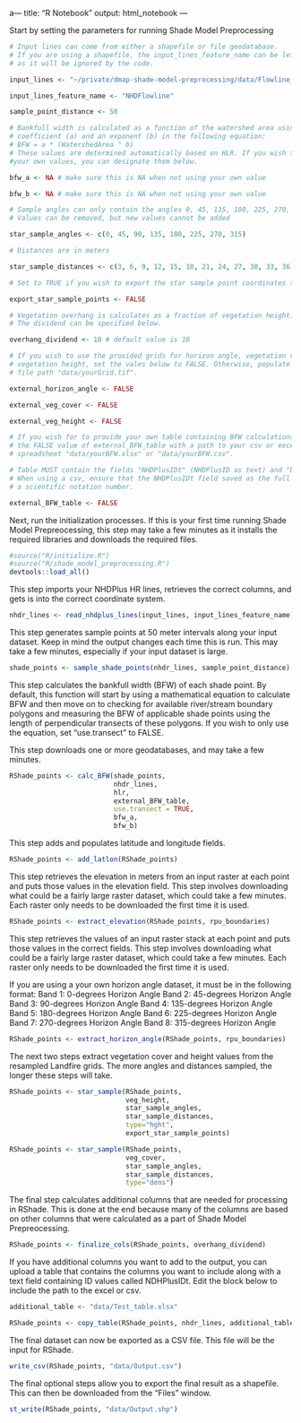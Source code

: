 a---
title: "R Notebook"
output: html_notebook
---

Start by setting the parameters for running Shade Model Preprocessing

```r
# Input lines can come from either a shapefile or file geodatabase.
# If you are using a shapefile, the input_lines_feature_name can be left as is, 
# as it will be ignored by the code. 

input_lines <- "~/private/dmap-shade-model-preprocessing/data/Flowline_01020001.shp"

input_lines_feature_name <- "NHDFlowline"

sample_point_distance <- 50

# Bankfull width is calculated as a function of the watershed area using a
# coefficient (a) and an exponent (b) in the following equation:
# BFW = a * (WatershedArea ^ b)
# These values are determined automatically based on HLR. If you wish to use 
#your own values, you can designate them below. 

bfw_a <- NA # make sure this is NA when not using your own value

bfw_b <- NA # make sure this is NA when not using your own value

# Sample angles can only contain the angles 0, 45, 135, 180, 225, 270, 315. 
# Values can be removed, but new values cannot be added

star_sample_angles <- c(0, 45, 90, 135, 180, 225, 270, 315)

# Distances are in meters

star_sample_distances <- c(3, 6, 9, 12, 15, 18, 21, 24, 27, 30, 33, 36, 39)

# Set to TRUE if you wish to export the star sample point coordinates to a csv.

export_star_sample_points <- FALSE 

# Vegetation overhang is calculates as a fraction of vegetation height.
# The dividend can be specified below. 

overhang_dividend <- 10 # default value is 10

# If you wish to use the provided grids for horizon angle, vegetation cover, and 
# vegetation height, set the vales below to FALSE. Otherwise, populate with the
# file path "data/yourGrid.tif".

external_horizon_angle <- FALSE

external_veg_cover <- FALSE

external_veg_height <- FALSE

# If you wish for to provide your own table containing BFW calculations, replace 
# the FALSE value of external_BFW_table with a path to your csv or excel
# spreadsheet "data/yourBFW.xlsx" or "data/yourBFW.csv". 

# Table MUST contain the fields "NHDPlusIDt" (NHDPlusID as text) and "bfwidth".
# When using a csv, ensure that the NHDPlusIDt field saved as the full ID and not
# a scientific notation number. 

external_BFW_table <- FALSE
```

Next, run the initialization processes. If this is your first time running Shade Model Prepreocessing,
this step may take a few minutes as it installs the required libraries and
downloads the required files.

```r
#source("R/initialize.R")
#source("R/shade_model_preprocessing.R")
devtools::load_all()
```

This step imports your NHDPlus HR lines, retrieves the correct columns, and 
gets is into the correct coordinate system.

```r
nhdr_lines <- read_nhdplus_lines(input_lines, input_lines_feature_name)
```

This step generates sample points at 50 meter intervals along your input dataset.
Keep in mind the output changes each time this is run. This may take a few minutes,
especially if your input dataset is large.

```r
shade_points <- sample_shade_points(nhdr_lines, sample_point_distance)
```

This step calculates the bankfull width (BFW) of each shade point. By default, this function will start by using a mathematical equation to calculate BFW and then move on to checking for available river/stream boundary polygons and measuring the BFW of applicable shade points using the length of perpendicular
transects of these polygons. If you wish to only use the equation, set
"use.transect" to FALSE.

This step downloads one or more geodatabases, and may take a few minutes.

```r
RShade_points <- calc_BFW(shade_points, 
                          nhdr_lines, 
                          hlr, 
                          external_BFW_table, 
                          use.transect = TRUE,
                          bfw_a,
                          bfw_b)
```

This step adds and populates latitude and longitude fields.

```r
RShade_points <- add_latlon(RShade_points)
```

This step retrieves the elevation in meters from an input raster at each point and puts
those values in the elevation field. This step involves downloading what could
be a fairly large raster dataset, which could take a few minutes. Each raster only
needs to be downloaded the first time it is used.

```r
RShade_points <- extract_elevation(RShade_points, rpu_boundaries)
```


This step retrieves the values of an input raster stack at each point and puts
those values in the correct fields. This step involves downloading what could
be a fairly large raster dataset, which could take a few minutes. Each raster only
needs to be downloaded the first time it is used. 

If you are using a your own horizon angle dataset, it must be in the following format:
Band 1: 0-degrees Horizon Angle
Band 2: 45-degrees Horizon Angle
Band 3: 90-degrees Horizon Angle
Band 4: 135-degrees Horizon Angle
Band 5: 180-degrees Horizon Angle
Band 6: 225-degrees Horizon Angle
Band 7: 270-degrees Horizon Angle
Band 8: 315-degrees Horizon Angle

```r
RShade_points <- extract_horizon_angle(RShade_points, rpu_boundaries)
```

The next two steps extract vegetation cover and height values from the resampled
Landfire grids. The more angles and distances sampled, the longer these steps 
will take. 

```r
RShade_points <- star_sample(RShade_points, 
                             veg_height, 
                             star_sample_angles, 
                             star_sample_distances, 
                             type="hght",
                             export_star_sample_points)
```

```r
RShade_points <- star_sample(RShade_points, 
                             veg_cover, 
                             star_sample_angles, 
                             star_sample_distances, 
                             type="dens")
```

The final step calculates additional columns that are needed for processing in 
RShade. This is done at the end because many of the columns are based on other
columns that were calculated as a part of Shade Model Prepreocessing. 

```r
RShade_points <- finalize_cols(RShade_points, overhang_dividend)
```


If you have additional columns you want to add to the output, you can upload a
table that contains the columns you want to include along with a text field 
containing ID values called NDHPlusIDt. Edit the block below to include the path
to the excel or csv.

```r
additional_table <- "data/Test_table.xlsx"

RShade_points <- copy_table(RShade_points, nhdr_lines, additional_table)
```


The final dataset can now be exported as a CSV file. This file will be the input
for RShade. 
```r
write_csv(RShade_points, "data/Output.csv")
```

The final optional steps allow you to export the final result as a shapefile. 
This can then be downloaded from the "Files" window.

```r
st_write(RShade_points, "data/Output.shp")
```



